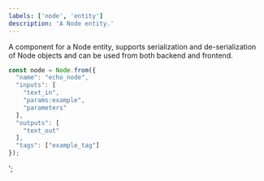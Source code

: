```yaml
---
labels: ['node', 'entity']
description: 'A Node entity.'
---
```


A component for a Node entity, supports serialization and de-serialization of Node objects and can be used from
both backend and frontend.

```ts
const node = Node.from({
  "name": "echo_node",
  "inputs": [
    "text_in",
    "params:example",
    "parameters"
  ],
  "outputs": [
    "text_out"
  ],
  "tags": ["example_tag"]
});
```
';
